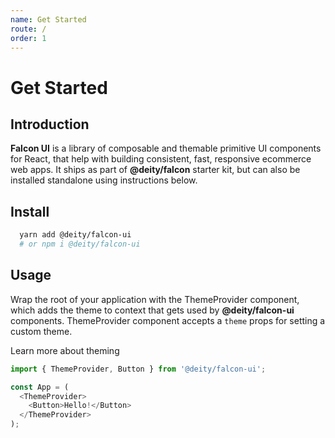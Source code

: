 ```yaml
---
name: Get Started
route: /
order: 1
---
```


# Get Started

## Introduction

**Falcon UI** is a library of composable and themable primitive UI components for React,
 that help with building consistent, fast, responsive ecommerce web apps.
 It ships as part of **@deity/falcon** starter kit, but can also be installed standalone
 using instructions below.

## Install

```sh
  yarn add @deity/falcon-ui
  # or npm i @deity/falcon-ui
```


## Usage

Wrap the root of your application with the ThemeProvider component,
which adds the theme to context that gets used by **@deity/falcon-ui** components.
ThemeProvider component accepts a `theme` props for setting a custom theme.
<Link to='/theming'>Learn more about theming</Link>

```javascript
import { ThemeProvider, Button } from '@deity/falcon-ui';

const App = (
  <ThemeProvider>
    <Button>Hello!</Button>
  </ThemeProvider>
);
```


